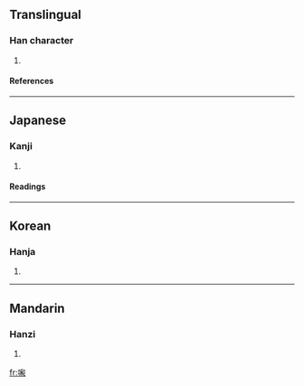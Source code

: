 ==Translingual==
===Han character===
{{Han char|rn=30|rad=口|as=08|sn=11|four=|canj=口竹木口 (RHDR)}}
# {{defn|Han}}
====References====
{{Han ref|kx=0196.130|dkj=03833|dj=0417.220|hdz=10641.160|uh=555D|ud=21853}}
----
==Japanese==
===Kanji===
{{ja-kanji|grade=|rs=口08}}
# {{defn|Japanese}} 
====Readings====
{{ja-readings|on=[[か]] (ka), [[わ]] (wa)|kun=[[したがう]] (shitagau)}}
----
==Korean==
===Hanja===
{{ko-hanja|hangeul=와|rv=wa|mr=wa}}
# {{defn|Korean}}
----
==Mandarin==
===Hanzi===
{{cmn-hanzi|pin=[[hé]] (he2)|wg=ho<sup>2</sup>}}
# {{defn|Mandarin}}

[[fr:啝]]